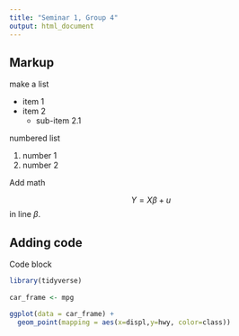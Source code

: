 ```yaml
---
title: "Seminar 1, Group 4"
output: html_document
---
```


## Markup

make a list

- item 1
- item 2
  - sub-item 2.1
  
numbered list

1. number 1
2. number 2

Add math

$$
Y = X\beta + u
$$
in line $\beta$. 

## Adding code

Code block

```r
library(tidyverse)
 
car_frame <- mpg

ggplot(data = car_frame) + 
  geom_point(mapping = aes(x=displ,y=hwy, color=class))
```


